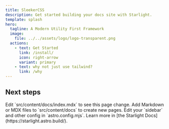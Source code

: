 ```yaml
---
title: SleekerCSS
description: Get started building your docs site with Starlight.
template: splash
hero:
  tagline: A Modern Utility First Framework
  image:
    file: ../../assets/logo/logo-transparent.png
  actions:
    - text: Get Started
      link: /install/
      icon: right-arrow
      variant: primary
    - text: why not just use tailwind?
      link: /why
---
```



## Next steps

<CardGrid stagger>
	<Card title="Update content" icon="pencil">
		Edit `src/content/docs/index.mdx` to see this page change.
	</Card>
	<Card title="Add new content" icon="add-document">
		Add Markdown or MDX files to `src/content/docs` to create new pages.
	</Card>
	<Card title="Configure your site" icon="setting">
		Edit your `sidebar` and other config in `astro.config.mjs`.
	</Card>
	<Card title="Read the docs" icon="open-book">
		Learn more in [the Starlight Docs](https://starlight.astro.build/).
	</Card>
</CardGrid>
